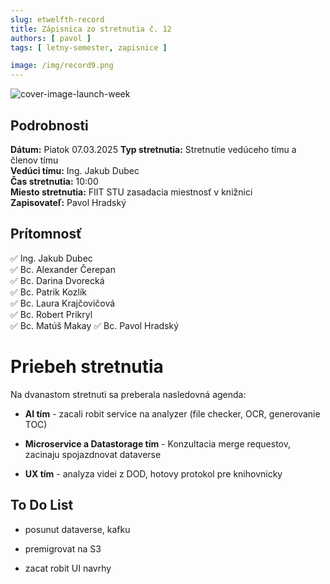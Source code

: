 ```yaml
---
slug: etwelfth-record
title: Zápisnica zo stretnutia č. 12
authors: [ pavol ]
tags: [ letny-semester, zapisnice ]

image: /img/record9.png
---
```

![cover-image-launch-week](/img/record9.png)

<!-- ❌✅ -->
<!-- truncate -->

## Podrobnosti

**Dátum:** Piatok 07.03.2025
**Typ stretnutia:** Stretnutie vedúceho tímu a členov tímu  
**Vedúci tímu:** Ing. Jakub Dubec  
**Čas stretnutia:** 10:00  
**Miesto stretnutia:** FIIT STU zasadacia miestnosť v knižnici   
**Zapisovateľ:** Pavol Hradský

## Prítomnosť

 ✅ Ing. Jakub Dubec  
 ✅ Bc. Alexander Čerepan  
 ✅ Bc. Darina Dvorecká  
 ✅ Bc. Patrik Kozlík  
 ✅ Bc. Laura Krajčovičová  
 ✅ Bc. Robert Prikryl  
 ✅ Bc. Matúš Makay
 ✅ Bc. Pavol Hradský

# Priebeh stretnutia
Na dvanastom stretnuti sa preberala nasledovná agenda:

- **AI tím** - zacali robit service na analyzer (file checker, OCR, generovanie TOC)

- **Microservice a Datastorage tím** - Konzultacia merge requestov, zacinaju spojazdnovat dataverse

- **UX tím** - analyza videi z DOD, hotovy protokol pre knihovnicky

## To Do List

- posunut dataverse, kafku

- premigrovat na S3

- zacat robit UI navrhy